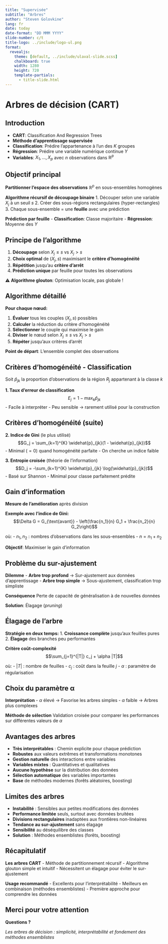 ```yaml
--- 
title: "Supervisée"
subtitle: "Arbres"
author: "Steven Golovkine"
lang: fr
date: today
date-format: "DD MMM YYYY"
slide-number: c/t
title-logo: ../include/logo-ul.png
format:
  revealjs:
    theme: [default, ../include/ulaval-slide.scss]
    chalkboard: true
    width: 1280
    height: 720
    template-partials:
      - title-slide.html
--- 
```



# Arbres de décision (CART)

## Introduction

::: {.incremental}
- **CART**: Classification And Regression Trees
- **Méthode d'apprentissage supervisée**
- **Classification**: Prédire l'appartenance à l'un des $K$ groupes
- **Régression**: Prédire une variable numérique continue $Y$
- **Variables**: $X_1, \ldots, X_p$ avec $n$ observations dans $\mathbb{R}^p$
:::

## Objectif principal

::: {.fragment}
**Partitionner l'espace des observations** $\mathbb{R}^p$ en sous-ensembles homogènes
:::

::: {.fragment}
**Algorithme récursif de découpage binaire**
1. Découper selon une variable $X_j$ à un seuil $s$
2. Créer des sous-régions rectangulaires (hyper-rectangles)
3. Chaque sous-ensemble = une **feuille** avec une prédiction
:::

::: {.fragment}
**Prédiction par feuille**
- **Classification**: Classe majoritaire
- **Régression**: Moyenne des $Y$
:::

## Principe de l'algorithme

::: {.incremental}
1. **Découpage** selon $X_j \leq s$ vs $X_j > s$
2. **Choix optimal** de $(X_j, s)$ maximisant le **critère d'homogénéité**
3. **Répétition** jusqu'au **critère d'arrêt**
4. **Prédiction unique** par feuille pour toutes les observations
:::

::: {.fragment}
⚠️ **Algorithme glouton**: Optimisation locale, pas globale !
:::

## Algorithme détaillé

::: {.fragment}
**Pour chaque nœud:**
:::

::: {.incremental}
1. **Évaluer** tous les couples $(X_j, s)$ possibles
2. **Calculer** la réduction du critère d'homogénéité
3. **Sélectionner** le couple qui maximise le gain
4. **Diviser** le nœud selon $X_j \leq s$ vs $X_j > s$
5. **Répéter** jusqu'aux critères d'arrêt
:::

::: {.fragment}
**Point de départ**: L'ensemble complet des observations
:::

## Critères d'homogénéité - Classification

Soit $\widehat{p}_{jk}$ la proportion d'observations de la région $R_j$ appartenant à la classe $k$

::: {.fragment}
**1. Taux d'erreur de classification**
$$E_j = 1 - \max_k \widehat{p}_{jk}$$
- Facile à interpréter
- Peu sensible → rarement utilisé pour la construction
:::

## Critères d'homogénéité (suite)

::: {.fragment}
**2. Indice de Gini** (le plus utilisé)
$$G_j = \sum_{k=1}^{K} \widehat{p}_{jk}(1 - \widehat{p}_{jk})$$
- Minimal ($= 0$) quand homogénéité parfaite
- On cherche un indice faible
:::

::: {.fragment}
**3. Entropie croisée** (théorie de l'information)
$$D_j = -\sum_{k=1}^{K} \widehat{p}_{jk} \log(\widehat{p}_{jk})$$
- Basé sur Shannon
- Minimal pour classe parfaitement prédite
:::

## Gain d'information

::: {.fragment}
**Mesure de l'amélioration** après division
:::

::: {.fragment}
**Exemple avec l'indice de Gini:**
$$\Delta G = G_{\text{avant}} - \left(\frac{n_1}{n} G_1 + \frac{n_2}{n} G_2\right)$$

où:
- $n_1, n_2$ : nombres d'observations dans les sous-ensembles
- $n = n_1 + n_2$
:::

::: {.fragment}
**Objectif**: Maximiser le gain d'information
:::

## Problème du sur-ajustement

::: {.fragment}
**Dilemme**
- **Arbre trop profond** → Sur-ajustement aux données d'apprentissage
- **Arbre trop simple** → Sous-ajustement, classification trop simpliste
:::

::: {.fragment}
**Conséquence**
Perte de capacité de généralisation à de nouvelles données
:::

::: {.fragment}
**Solution**: Élagage (*pruning*)
:::

## Élagage de l'arbre

::: {.fragment}
**Stratégie en deux temps:**
1. **Croissance complète** jusqu'aux feuilles pures
2. **Élagage** des branches peu performantes
:::

::: {.fragment}
**Critère coût-complexité**
$$\sum_{j=1}^{|T|} c_j + \alpha |T|$$

où:
- $|T|$ : nombre de feuilles
- $c_j$ : coût dans la feuille $j$
- $\alpha$ : paramètre de régularisation
:::

## Choix du paramètre α

::: {.fragment}
**Interprétation**
- $\alpha$ élevé → Favorise les arbres simples
- $\alpha$ faible → Arbres plus complexes
:::

::: {.fragment}
**Méthode de sélection**
Validation croisée pour comparer les performances sur différentes valeurs de $\alpha$
:::

## Avantages des arbres

::: {.incremental}
- **Très interprétables** : Chemin explicite pour chaque prédiction
- **Robustes** aux valeurs extrêmes et transformations monotones
- **Gestion naturelle** des interactions entre variables
- **Variables mixtes** : Quantitatives et qualitatives
- **Aucune hypothèse** sur la distribution des données
- **Sélection automatique** des variables importantes
- **Base** de méthodes modernes (forêts aléatoires, boosting)
:::

## Limites des arbres

::: {.incremental}
- **Instabilité** : Sensibles aux petites modifications des données
- **Performance limitée** seuls, surtout avec données bruitées
- **Divisions rectangulaires** inadaptées aux frontières non-linéaires
- **Tendance au sur-ajustement** sans élagage
- **Sensibilité** au déséquilibre des classes
- **Solution** : Méthodes ensemblistes (forêts, boosting)
:::

## Récapitulatif

::: {.fragment}
**Les arbres CART**
- Méthode de partitionnement récursif
- Algorithme glouton simple et intuitif
- Nécessitent un élagage pour éviter le sur-ajustement
:::

::: {.fragment}
**Usage recommandé**
- Excellents pour l'interprétabilité
- Meilleurs en combinaison (méthodes ensemblistes)
- Première approche pour comprendre les données
:::

## Merci pour votre attention

**Questions ?**

::: {.fragment}
*Les arbres de décision : simplicité, interprétabilité et fondement des méthodes ensemblistes*
:::
